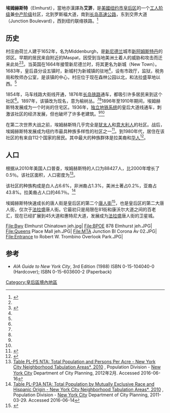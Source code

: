 {{Infobox settlement
| name                    = 埃姆赫斯特
| image_skyline           = Queens Boulevard at 57th Avenue.jpg

<!-- location ------------------>
| subdivision_type        = 国家
| subdivision_name        = {{flag|United States}}
| subdivision_type1       = 州
| subdivision_name1       = {{flag|New York}}
| subdivision_type2       = 区
| subdivision_name2       = [[皇后区|皇后区]]
| elevation_ft            =

<!-- established --------------->
| established_title       = 荷兰殖民地
| established_date        = 1652年

<!-- population ---------------->
| population_footnotes    = <ref name=PLP5/>
| population_total        = 88,427
| area_total_km2          = 3.036
| population_density_km2  = auto
| population_as_of        = 2010年

<!-- demographics (section 1) -->
| demographics_type1      = 种族
| demographics1_footnotes = <ref name=PLP3A/>
| demographics1_title1    = 拉美裔
| demographics1_info1     = 46.1%
| demographics1_title2    = 亚裔
| demographics1_info2     = 43.8%
| demographics1_title3    = 白人
| demographics1_info3     = 6.6%
| demographics1_title4    = 黑人
| demographics1_info4     = 1.3%
| demographics1_title5    = 其他
| demographics1_info5     = 2.2%
}}
'''埃姆赫斯特'''（Elmhurst），當地亦漢譯為'''艾滸'''，是[[美國|美國]][[纽约市|纽约市]][[皇后区|皇后区]]的一个[[工人阶级|工人阶级]]兼[[中产阶级|中产阶级]]社区，北到罗斯福大道，南到[[长岛高速公路|长岛高速公路]]，东到交界大道（Junction Boulevard），西到纽约联络铁路。<ref name=nytimes-elmhurst>{{cite news |url=http://www.nytimes.com/1985/08/04/realestate/if-you-re-thinking-of-living-in-elmhurst.html |title=If You're Thinking of Living in: Elmhurst |work=[[The_New_York_Times|The New York Times]] |first=Amanda |last=Marques |date=1985-08-04 |accessdate=2014-08-07 |archive-date=2016-08-12 |archive-url=https://web.archive.org/web/20160812185002/http://www.nytimes.com/1985/08/04/realestate/if-you-re-thinking-of-living-in-elmhurst.html |dead-url=no }}</ref>

==历史==
村庄由荷兰人建于1652年，名为Middenburgh，是[[新尼德兰|新尼德兰]]城市[[新阿姆斯特丹|新阿姆斯特丹]]的郊区。早期的居民来自附近的Maspat，因受到当地美洲土着人的威胁和攻击而迁来此处<ref name=nytimes-elmhurst/><ref name="SeyfriedAsadorian2012">{{cite book|author1=Vincent F. Seyfried|author2=William Asadorian|title=Old Queens, N.Y., in Early Photographs: 261 Prints|url=https://books.google.com/books?id=qUHCAgAAQBAJ&pg=PA23|date=2012-08-28|publisher=Courier Corporation|isbn=978-0-486-13601-1|pages=23–|access-date=2017-01-20|archive-date=2020-07-15|archive-url=https://web.archive.org/web/20200715233858/https://books.google.com/books?id=qUHCAgAAQBAJ&pg=PA23|dead-url=no}}</ref>。当英国在1664年接管新尼德兰时，将其更名为新城（New Town）。1683年，皇后县分设五镇时，新城村为新城镇的驻地<ref name=nytimes-elmhurst/>，设有市政厅，监狱，税务局和牧师办公室，是该镇的中心，村庄位于现在森林公园以北，和法拉盛草地以西。<ref name="SeyfriedAsadorian2012"/>

1854年，马车线路大街线开通，1876年[[长岛铁路|长岛铁路]]通车，都吸引许多居民来到这个社区<ref name="SeyfriedAsadorian2012"/>。1897年，该镇改为现名，意为榆树丛。<ref name="SeyfriedAsadorian2012"/><ref name=nytimes-elmhurst/>1896年至1910年期间，埃姆赫斯特发展成为一个时尚的住宅区。1936年，[[独立地铁系统|独立地铁系统]]的皇后大道线通车，刺激该社区的经济发展，但也破坏了许多老建筑。<ref name=nytimes-elmhurst/><ref name="SeyfriedAsadorian2012"/>

在第二次世界大战之前，埃姆赫斯特几乎完全是[[犹太人|犹太人]]和[[意大利人|意大利人]]的社区。战后，埃姆赫斯特发展成为纽约市最具种族多样性的社区之一<ref>{{cite news|author=Kleinman, Dena|url=http://query.nytimes.com/gst/fullpage.html?sec=health&res=9503E4DE163BF935A35753C1A964948260|title=A Hospital Where Ethnic Change is Constant|newspaper=The New York Times|date=October 6, 1982|accessdate=2012-09-18|quote=Dr. Stanley Bleich had been an intern less than a month at the municipal hospital in Elmhurst, Queens,... one of the city's 16 municipal hospitals, [which] is in what immigration officials have described as the city's most ethnically diverse neighborhood.|archive-date=2007-12-11|archive-url=https://web.archive.org/web/20071211092855/http://query.nytimes.com/gst/fullpage.html?sec=health&res=9503E4DE163BF935A35753C1A964948260|dead-url=no}}</ref>。到1980年代，居住在该社区的有来自112个国家的居民。其中最大的种族群体是拉美裔和[[华人|华人]]<ref name="cny 201502">{{cite web | url=http://www.crainsnewyork.com/article/20150209/REAL_ESTATE/302089995/housing-gains-in-elmhurst-queens-leave-many-cold | title=Housing gains in Elmhurst, Queens, leave many cold | publisher=Crain's New York | date=2015-02-09 | accessdate=2015-06-08 | author=Kerry Murtha | archive-date=2017-03-28 | archive-url=https://web.archive.org/web/20170328175454/http://www.crainsnewyork.com/article/20150209/REAL_ESTATE/302089995/housing-gains-in-elmhurst-queens-leave-many-cold | dead-url=no }}</ref>。

==人口==
根据从2010年美国人口普查，埃姆赫斯特的人口为88427人，比2000年增长了0.5％。该社区面积{{convert|750.28|acres}}，人口密度为{{convert|117.9|PD/acre|PD/sqmi PD/sqkm}}<ref name=PLP5>[http://www1.nyc.gov/assets/planning/download/pdf/data-maps/nyc-population/census2010/t_pl_p5_nta.pdf Table PL-P5 NTA: Total Population and Persons Per Acre - New York City Neighborhood Tabulation Areas*, 2010] {{Wayback|url=http://www1.nyc.gov/assets/planning/download/pdf/data-maps/nyc-population/census2010/t_pl_p5_nta.pdf |date=20160610175331 }}, Population Division - [[New_York_City|New York City]] Department of City Planning, 2012年2月. Accessed 2016-06-16</ref>。

该社区的种族构成是白人占6.6%，非洲裔占1.3%，美洲土著占0.2%，亚裔占43.8%。拉美裔占人口的46.1％。<ref name=PLP3A>[http://www1.nyc.gov/assets/planning/download/pdf/data-maps/nyc-population/census2010/t_pl_p3a_nta.pdf Table PL-P3A NTA: Total Population by Mutually Exclusive Race and Hispanic Origin - New York City Neighborhood Tabulation Areas*, 2010] {{Wayback|url=http://www1.nyc.gov/assets/planning/download/pdf/data-maps/nyc-population/census2010/t_pl_p3a_nta.pdf |date=20160610170733 }}, Population Division - [[New_York_City|New York City]] Department of City Planning, 2011-03-29. Accessed 2016-06-14</ref>

埃姆赫斯特快速成长的唐人街是皇后区的第二个[[唐人街|唐人街]]<ref>{{cite web |url=http://queens.about.com/od/photogalleries/ig/Photos-of-Elmhurst/Elmhurst-Chinatown-.htm |title=A Growing Chinatown in Elmhurst |accessdate=2010-10-01 |archive-date=2014-07-11 |archive-url=https://web.archive.org/web/20140711032947/http://queens.about.com/od/photogalleries/ig/Photos-of-Elmhurst/Elmhurst-Chinatown-.htm |dead-url=no }}</ref>，也是皇后区的第二大唐人街，仅次于[[法拉盛|法拉盛]]唐人街。它最初只是局限在81街和康沃尔大道之间的百老汇，现在已经扩展到45大道和惠特尼大道，发展成为[[法拉盛|法拉盛]]唐人街的卫星城。

<gallery>
File:Bwy Elmhurst Chinatown jeh.jpg|
File:BPOE 878 Elmhurst jeh.JPG|
File:Queens Place Mall jeh.JPG|
File:MTA Junction Bl Corona Av 02.JPG|
File:Entrance to Robert W. Trombino Overlook Park.JPG|
</gallery>

==参考==
{{Reflist|30em}}
* ''AIA Guide to New York City'', 3rd Edition (1988) ISBN 0-15-104040-0 (Hardcover); ISBN 0-15-603600-2 (Paperback)
{{Coord|40.74291|-73.87998|display=title}}<!-- GNIS 949575 -->

{{皇后区}}
{{法拉盛草原可乐娜公园}}

[[Category:皇后區境內地區|Category:皇后區境內地區]]
